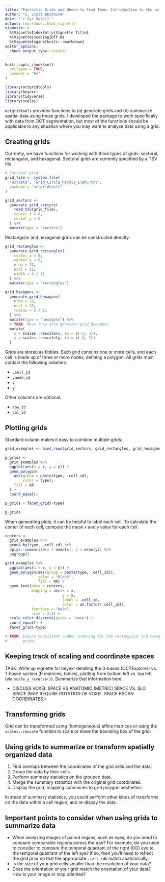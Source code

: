 ```yaml
---
title: "Fantastic Grids and Where to Find Them: Introduction to the octgridtools Package"
author: "S. Scott Whitmore"
date: "`r Sys.Date()`"
output: rmarkdown::html_vignette
vignette: >
  %\VignetteIndexEntry{Vignette Title}
  %\VignetteEncoding{UTF-8}
  %\VignetteEngine{knitr::rmarkdown}
editor_options: 
  chunk_output_type: console
---
```


```r
knitr::opts_chunk$set(
  collapse = TRUE,
  comment = "#>"
)

library(octgridtools)
library(heyexr)
library(tidyverse)
library(scales)
```

`octgridtools` provides functions to (a) generate grids and (b) summarize 
spatial data using those grids. I developed the package to work specifically
with data from OCT segmentation, but most of the functions should be applicable
to any situation where you may want to analyze data using a grid.

## Creating grids

Currently, we have functions for working with three types of grids: sectoral,
rectangular, and hexagonal. Sectoral grids are currently specified by a TSV
file.

```r
# Sectoral grid
grid_file <- system.file(
  "extdata", "Grid_Circle_Macula_ETDRS.txt",
  package = "octgridtools"
)

grid_sectors <-
  generate_grid_sectors(
    read_tsv(grid_file),
    center_x = 0,
    center_y = 0
  ) %>%
  mutate(type = "sectors")
```

Rectangular and hexagonal grids can be constructed directly:

```r
grid_rectangles <-
  generate_grid_rectangles(
    center_x = 0,
    center_y = 0,
    nrow = 11,
    ncol = 11,
    width = 6 / 11
  ) %>%
  mutate(type = "rectangles")

grid_hexagons <-
  generate_grid_hexagons(
    nrow = 11,
    ncol = 10,
    radius = 6 / 11
  ) %>%
  mutate(type = "hexagons") %>%
  # TASK: Move this into generate_grid_hexagons
  mutate(
    x = scales::rescale(x, to = c(-3, 3)),
    y = scales::rescale(y, to = c(-3, 3))
  )
```


Grids are stored as tibbles. Each grid contains one or more cells, and each cell
is made up of three or more nodes, defining a polygon. All grids must contain
the following columns:

* `.cell_id`
* `.node_id`
* `x`
* `y`

Other columns are optional.

* `row_id`
* `col_id`

## Plotting grids

Standard column makes it easy to combine multiple grids:

```r
grid_examples <- bind_rows(grid_sectors, grid_rectangles, grid_hexagons)

p_grids <- 
  grid_examples %>%
  ggplot(aes(x = x, y = y)) +
  geom_polygon(
    aes(group = paste(type, .cell_id), 
        color = type),
    fill = NA
  ) +
  coord_equal()

p_grids + facet_grid(~type)
```

```r
p_grids
```

When generating plots, it can be helpful to label each cell. To calculate the 
center of each cell, compute the mean `x` and `y` value for each cell.

```r
centers <- 
  grid_examples %>%
  group_by(type, .cell_id) %>%
  dplyr::summarize(x = mean(x), y = mean(y)) %>%
  ungroup()

grid_examples %>%
  ggplot(aes(x = x, y = y)) +
  geom_polygon(aes(group = paste(type, .cell_id)),
               color = "black", 
               fill = NA) +
  geom_text(data = centers,
            mapping = aes(x = x, 
                          y = y, 
                          label = .cell_id, 
                          color = as.factor(.cell_id)),
            fontface = "bold",
            size = 2.5) +
  scale_color_discrete(guide = "none") +
  coord_equal() +
  facet_grid(~type)

# TASK: Ensure consistent number ordering for the rectangular and hexagonal
#       grids.
```


## Keeping track of scaling and coordinate spaces

TASK: Write up vignette for heyexr detailing the 0-based (OCTExplorer) vs. 
1-based system (R matrices, tables), plotting from bottom left vs. top left 
(via `scale_y_reverse()`). Summarize that information here.

* DISCUSS VOXEL SPACE VS ANATOMIC (METRIC) SPACE VS. SLO SPACE (MAY REQUIRE 
ROTATION OF VOXEL SPACE BSCAN COORDINATES.)

## Transforming grids

Grid can be transformed using (homogeneous) affine matrices or using the
`scales::rescale` function to scale or move the bounding box of the grid.

## Using grids to summarize or transform spatially organized data

1. Find overlaps between the coordinates of the grid cells and the data.
2. Group the data by their cells.
3. Perform summary statistics on the grouped data.
4. Merge the summary statistics with the original grid coordinates.
5. Display the grid, mapping summaries to grid polygon aesthetics.

In stead of summary statistics, you could perform other kinds of transforms on
the data within a cell region, and re-dispay the data. 

## Important points to consider when using grids to summarize data

* When analyzing images of paired organs, such as eyes, do you need to compare
comparable regions across the pair? For example, do you need to consider to
compare the temporal quadrant of the right (OD) eye to the temporal quadrant of 
the left eye? If so, then you'll need to reflect the grid prior so that the 
appropriate `.cell_id`s match anatomically. 
* Is the size of your grid cells smaller than the resolution of your data?
* Does the orientation of your grid match the orientation of your data? How is
your image or map oriented?




